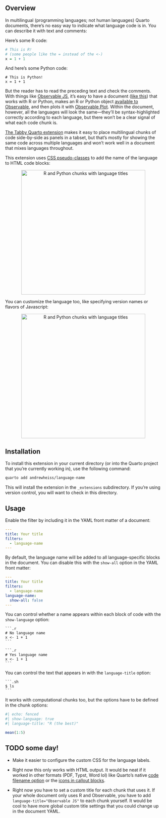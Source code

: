 ## Overview

In multilingual (programming languages; not human languages) Quarto documents, there's no easy way to indicate what language code is in. You can describe it with text and comments:

Here's some R code:

```.r
# This is R!
# (some people like the = instead of the <-)
x = 1 + 1
```

And here's some Python code:

```.python
# This is Python!
x = 1 + 1
```

But the reader has to read the preceding text and check the comments. With things like [Observable JS](https://quarto.org/docs/computations/ojs.html), it's easy to have a document ([like this](https://www.andrewheiss.com/blog/2025/02/10/usaid-ojs-maps/)) that works with R or Python, makes an R or Python object [available to Observable](https://quarto.org/docs/computations/ojs.html#data-sources), and then plots it with [Observable Plot](https://observablehq.com/plot/). Within the document, however, all the languages will look the same—they'll be syntax-highlighted correctly according to each language, but there won't be a clear signal of what each code chunk is.

[The Tabby Quarto extension](https://quarto.thecoatlessprofessor.com/tabby/) makes it easy to place multilingual chunks of code side-by-side as panels in a tabset, but that's mostly for showing the same code across multiple languages and won't work well in a document that mixes languages throughout.

This extension uses [CSS pseudo-classes](https://developer.mozilla.org/en-US/docs/Web/CSS/Pseudo-classes) to add the name of the language to HTML code blocks:

```{=html}
<p align="center">
  <img src="img/chunks-with-language.png" alt="R and Python chunks with language titles" width="400">
</p>
```

You can customize the language too, like specifying version names or flavors of Javascript:

```{=html}
<p align="center">
  <img src="img/chunks-with-custom-language.png" alt="R and Python chunks with language titles" width="400">
</p>
```


## Installation

To install this extension in your current directory (or into the Quarto project that you're currently working in), use the following command:

```sh
quarto add andrewheiss/language-name
```

This will install the extension in the `_extensions` subdirectory. If you’re using version control, you will want to check in this directory.


## Usage

Enable the filter by including it in the YAML front matter of a document:

```.yaml
---
title: Your title
filters:
  - language-name
---
```

By default, the language name will be added to all language-specific blocks in the document. You can disable this with the `show-all` option in the YAML front matter:

```.yaml
---
title: Your title
filters:
  - language-name
language-name:
  show-all: false
---
```

You can control whether a name appears within each block of code with the `show-language` option:

````.default
```.r
# No language name
x <- 1 + 1
```
````

````.default
```.r
# Yes language name
x <- 1 + 1
```
````

You can control the text that appears in with the `language-title` option:

````.default
```.sh
$ ls
```
````

It works with computational chunks too, but the options have to be defined in the chunk options:

```r
#| echo: fenced
#| show-language: true
#| language-title: "R (the best)"

mean(1:5)
```

## TODO some day!

- Make it easier to configure the custom CSS for the language labels.

- Right now this only works with HTML output. It would be neat if it worked in other formats (PDF, Typst, Word lol) like Quarto's native [code filename option](https://quarto.org/docs/output-formats/html-code.html#code-filename) or the [icons in callout blocks](https://quarto.org/docs/authoring/callouts.html).

- Right now you have to set a custom title for each chunk that uses it. If your whole document only uses R and Observable, you have to add `language-title="Observable JS"` to each chunk yourself. It would be cool to have more global custom title settings that you could change up in the document YAML.
